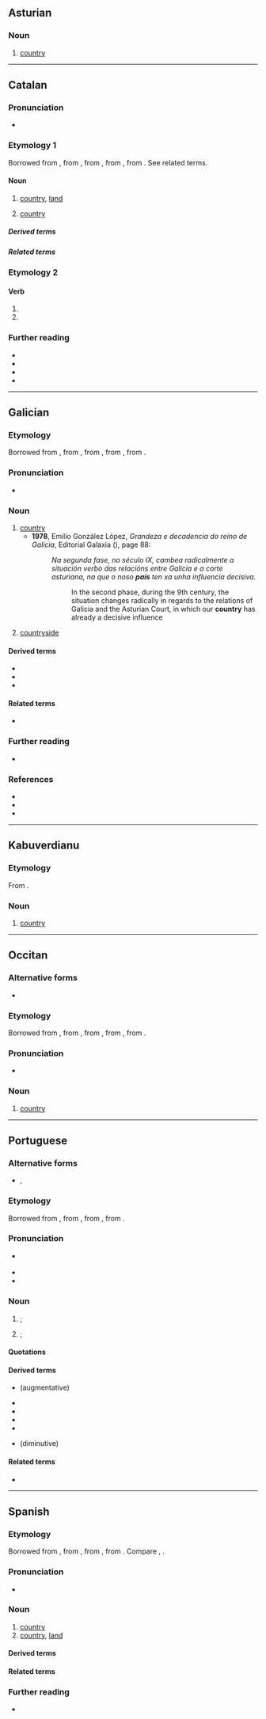 {{also|pais|páis|paîs|Páis|païs|παῖς}}
==Asturian==

===Noun===
{{ast-noun|m|países}}

# [[country]]

----

==Catalan==

===Pronunciation===
* {{ca-IPA}}

===Etymology 1===
Borrowed from {{bor|ca|fr|pays}}, from {{der|ca|fro|païs}}, from {{der|ca|ML.|pagensis}}, from {{der|ca|la|pāgus||country}}, from {{der|ca|ine-pro|*peh₂ǵ-}}. See related terms.

====Noun====
{{ca-noun|m|països}}

# [[country]], [[land]] {{gloss|a set region of land having particular human occupation or agreed limits}}
#: {{uxi|ca|[[País Basc|'''País''' Basc]]|[[Basque Country|Basque '''Country''']]}}
# [[country]] {{gloss|the territory of a nation, especially an independent nation state}}

=====Derived terms=====
{{col3|ca
|malpaís
|País Basc
|País del Loira
|País Valencià
|Països Baixos
|Països Catalans
|rerepaís}}

=====Related terms=====
{{rel4|ca
|paisatge
|paisà
|pagès
|pagà}}

===Etymology 2===
{{nonlemma}}

====Verb====
{{head|ca|verb form}}

# {{ca-verb form of|p=1|n=sg|t=impf|m=sub|pair}}
# {{ca-verb form of|p=3|n=sg|t=impf|m=sub|pair}}

===Further reading===
* {{R:IEC2}}
* {{R:GDLC}}
* {{R:DNV}}
* {{R:DCVB}}

----

==Galician==

===Etymology===
Borrowed from {{bor|gl|fr|pays}}, from {{der|gl|fro|païs}}, from {{der|gl|ML.|pagensis}}, from {{der|gl|la|pāgus||country}}, from {{der|gl|ine-pro|*peh₂ǵ-}}.

===Pronunciation===
* {{IPA|gl|/paˈis/}}

===Noun===
{{gl-noun|m|países}}

# [[country]]
#* '''1978''', Emilio González López, ''Grandeza e decadencia do reino de Galicia'', Editorial Galaxia ({{ISBN|9788471543035}}), page 88:
#*: ''Na segunda fase, no século IX, cambea radicalmente a situación verbo das relacións entre Galicia e a corte asturiana, na que o noso '''país''' ten xa unha  influencia decisiva.''
#*:: In the second phase, during the 9th century, the situation changes radically in regards to the relations of Galicia and the Asturian Court, in which our '''country''' has already a decisive influence
#: {{ux|gl|Cada país seu uso, cada roca seu fuso.|lit=Each country has its usage, each distaff its spindle.|[[when in Rome, do as the Romans do]]|q=proverb}}
#: {{syn|gl|terra}}
# [[countryside]]

====Derived terms====
* {{l|gl|paisano}}
* {{l|gl|Países Baixos}}
* {{l|gl|viño do país}}

====Related terms====
*{{l|gl|pais}}

===Further reading===
* {{R:DRAG}}

===References===
* {{R:DDLG}}
* {{R:TILG}}
* {{R:TLPGP}}

----

==Kabuverdianu==

===Etymology===
From {{der|kea|pt|país}}.

===Noun===
{{head|kea|noun}}

# [[country]]

----

==Occitan==

===Alternative forms===
* {{l|oc|païs}}

===Etymology===
Borrowed from {{bor|oc|fr|pays}}, from {{der|oc|fro|païs}}, from {{der|oc|ML.|pagensis}}, from {{der|oc|la|pāgus||country}}, from {{der|oc|ine-pro|*peh₂ǵ-}}.

===Pronunciation===
* {{audio|oc|LL-Q14185 (oci)-Davidgrosclaude-país.wav|Audio}}

===Noun===
{{oc-noun|m|païses}}

# [[country]]

----

==Portuguese==

===Alternative forms===
* {{l|pt|pays}} {{qualifier|obsolete}}, {{l|pt|paiz}} {{qualifier|obsolete}}

===Etymology===
Borrowed from {{bor|pt|fr|pays}}, from {{der|pt|fro|païs}}, from {{der|pt|ML.|pagensis}}, from {{der|pt|la|pāgus||country}}.

===Pronunciation===
{{pt-IPA|paíss}}
* {{a|Rural Central Brazil}} {{IPA|pt|/pɐˈis/}}
* {{audio|pt|Pt-país.ogg|Audio (Portugal)}}
* {{hyph|pt|pa|ís}}

===Noun===
{{pt-noun|m|países}}

# {{senseid|pt|nation}} {{l|en|country}}; {{l|en|nation}} {{gloss|a sovereign polity}}
#: {{ux|pt|O Uruguai era uma colónia, depois uma província, e hoje um '''país'''.|Uruguay was a colony, then a province, and today a '''country'''.}}
#: {{syn|pt|nação}}
# {{senseid|pt|land}} {{l|en|country}}; {{l|en|land}} {{gloss|a region inhabited by a particular people or characterised by a certain feature}}
#: {{ux|pt|Estamos em '''país''' montanhoso.|We are in a mountainous '''land'''.|inline=1}}
#: {{ux|pt|'''País''' Basco|Basque '''Country'''|inline=1}}
#: {{ux|pt|Alice no '''País''' das Maravilhas.|Alice in Wonder'''land'''.|inline=1}}
#: {{syn|pt|terra|região}}

====Quotations====
{{seeCites|pt}}

====Derived terms====
* {{l|pt|paisão}} (augmentative)
* {{l|pt|País Basco}}
* {{l|pt|país de opereta}}
* {{l|pt|países baixos}}
* {{l|pt|Países Baixos}}
* {{l|pt|paisinho}} (diminutive)

====Related terms====
* {{l|pt|pago}}

{{topics|pt|Geopolitics}}

----

==Spanish==

===Etymology===
Borrowed from {{bor|es|fr|pays}}, from {{der|es|fro|païs}}, from {{der|es|ML.|pagensis}}, from {{der|es|la|pāgus||country}}. Compare {{cog|scn|pajisi}}, {{cog|it|paese}}.

===Pronunciation===
{{es-IPA}}
* {{rhymes|es|is|s=2}}

===Noun===
{{es-noun|m|países}}

# [[country]] {{gloss|the territory of a nation}}
# [[country]], [[land]] {{gloss|a set region of land having particular human occupation or agreed limits}}
#: {{uxi|es|[[País Vasco|'''País''' Vasco]]|[[Basque Country|Basque '''Country''']]}}
#: {{uxi|es|El '''País''' de las Maravillas|Wonder'''land'''}}

====Derived terms====
{{der3|es
|antepaís
|apaisado
|malpaís
|país en vías de desarrollo
|país miembro
}}

====Related terms====
{{rel4|es
|paisaje
|paisano
|pagano
|pago
}}

===Further reading===
* {{R:DRAE}}